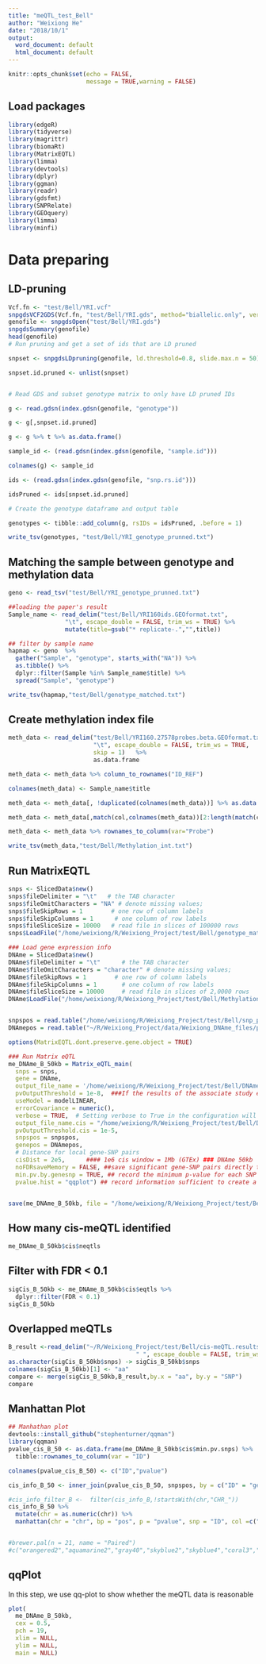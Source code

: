 ```yaml
---
title: "meQTL_test_Bell"
author: "Weixiong He"
date: "2018/10/1"
output:
  word_document: default
  html_document: default
---
```


```r
knitr::opts_chunk$set(echo = FALSE, 
                      message = TRUE,warning = FALSE)
```

## Load packages
```r
library(edgeR)
library(tidyverse)
library(magrittr)
library(biomaRt)
library(MatrixEQTL)
library(limma)
library(devtools)
library(dplyr)
library(ggman)
library(readr)
library(gdsfmt)
library(SNPRelate)
library(GEOquery)
library(limma)
library(minfi)

```

# Data preparing
## LD-pruning
```r
Vcf.fn <- "test/Bell/YRI.vcf"
snpgdsVCF2GDS(Vcf.fn, "test/Bell/YRI.gds", method="biallelic.only", verbose = TRUE)
genofile <- snpgdsOpen("test/Bell/YRI.gds")
snpgdsSummary(genofile)
head(genofile)
# Run pruning and get a set of ids that are LD pruned

snpset <- snpgdsLDpruning(genofile, ld.threshold=0.8, slide.max.n = 50)

snpset.id.pruned <- unlist(snpset)


# Read GDS and subset genotype matrix to only have LD pruned IDs

g <- read.gdsn(index.gdsn(genofile, "genotype"))

g <- g[,snpset.id.pruned]

g <- g %>% t %>% as.data.frame()

sample_id <- (read.gdsn(index.gdsn(genofile, "sample.id")))

colnames(g) <- sample_id

ids <- (read.gdsn(index.gdsn(genofile, "snp.rs.id")))

idsPruned <- ids[snpset.id.pruned]

# Create the genotype dataframe and output table

genotypes <- tibble::add_column(g, rsIDs = idsPruned, .before = 1)

write_tsv(genotypes, "test/Bell/YRI_genotype_prunned.txt")
```

## Matching the sample between genotype and methylation data
```r
geno <- read_tsv("test/Bell/YRI_genotype_prunned.txt")

##loading the paper's result
Sample_name <- read_delim("test/Bell/YRI160ids.GEOformat.txt", 
                "\t", escape_double = FALSE, trim_ws = TRUE) %>% 
                mutate(title=gsub("* replicate-.","",title))

## filter by sample name
hapmap <- geno  %>% 
  gather("Sample", "genotype", starts_with("NA")) %>% 
  as.tibble() %>% 
  dplyr::filter(Sample %in% Sample_name$title) %>% 
  spread("Sample", "genotype")

write_tsv(hapmap,"test/Bell/genotype_matched.txt")
```

## Create methylation index file
```r
meth_data <- read_delim("test/Bell/YRI160.27578probes.beta.GEOformat.txt", 
                        "\t", escape_double = FALSE, trim_ws = TRUE, 
                        skip = 1)   %>% 
                        as.data.frame

meth_data <- meth_data %>% column_to_rownames("ID_REF")

colnames(meth_data) <- Sample_name$title

meth_data <- meth_data[, !duplicated(colnames(meth_data))] %>% as.data.frame()

meth_data <- meth_data[,match(col,colnames(meth_data))[2:length(match(col,colnames(meth_data)))]] 

meth_data <- meth_data %>% rownames_to_column(var="Probe")

write_tsv(meth_data,"test/Bell/Methylation_int.txt")
```

## Run MatrixEQTL
```r
snps <- SlicedData$new()
snps$fileDelimiter = "\t"   # the TAB character
snps$fileOmitCharacters = "NA" # denote missing values;
snps$fileSkipRows = 1        # one row of column labels
snps$fileSkipColumns = 1      # one column of row labels
snps$fileSliceSize = 10000   # read file in slices of 100000 rows
snps$LoadFile("/home/weixiong/R/Weixiong_Project/test/Bell/genotype_matched.txt")

### Load gene expression info
DNAme = SlicedData$new()
DNAme$fileDelimiter = "\t"      # the TAB character
DNAme$fileOmitCharacters = "character" # denote missing values;
DNAme$fileSkipRows = 1        # one row of column labels
DNAme$fileSkipColumns = 1       # one column of row labels
DNAme$fileSliceSize = 10000     # read file in slices of 2,0000 rows
DNAme$LoadFile("/home/weixiong/R/Weixiong_Project/test/Bell/Methylation_int.txt")


snpspos = read.table("/home/weixiong/R/Weixiong_Project/test/Bell/snp_position.txt", header = TRUE, stringsAsFactors = FALSE) #load 
DNAmepos = read.table("~/R/Weixiong_Project/data/Weixiong_DNAme_files/probes.txt", header = TRUE, stringsAsFactors = FALSE)

options(MatrixEQTL.dont.preserve.gene.object = TRUE)

### Run Matrix eQTL
me_DNAme_B_50kb = Matrix_eQTL_main(
  snps = snps,
  gene = DNAme,
  output_file_name = '/home/weixiong/R/Weixiong_Project/test/Bell/DNAme_output_trans_1e-8.txt', 
  pvOutputThreshold = 1e-8,  ###If the results of the associate study exceed the threshold, the results will not be retained in the final document
  useModel = modelLINEAR,
  errorCovariance = numeric(),
  verbose = TRUE,  # Setting verbose to True in the configuration will result in the service generating more output (will show both WARNING and INFO log levels), normally you will only see WARNING or higher (ERROR for example)
  output_file_name.cis = "/home/weixiong/R/Weixiong_Project/test/Bell/DNAme_output_cis_1e-5.txt",
  pvOutputThreshold.cis = 1e-5,
  snpspos = snpspos,
  genepos = DNAmepos,
  # Distance for local gene-SNP pairs
  cisDist = 2e5,      #### 1e6 cis window = 1Mb (GTEx) ### DNAme 50kb 
  noFDRsaveMemory = FALSE, ##save significant gene-SNP pairs directly to the output files, reduce memory footprint and skip FDR calculation. The eQTLs are not recorded in the returned object if noFDRsaveMemory = TRUE
  min.pv.by.genesnp = TRUE, ## record the minimum p-value for each SNP and each gene in the returned object. The minimum p-values are recorded even if if they are above the corresponding thresholds of pvOutputThreshold and pvOutputThreshold.cis.
  pvalue.hist = "qqplot") ## record information sufficient to create a QQ- plot of the p-values 


save(me_DNAme_B_50kb, file = "/home/weixiong/R/Weixiong_Project/test/Bell/meQTL_B_50kb.Rds")

```

## How many cis-meQTL identified 
```r
me_DNAme_B_50kb$cis$neqtls
```

## Filter with FDR < 0.1
```r
sigCis_B_50kb <- me_DNAme_B_50kb$cis$eqtls %>%
  dplyr::filter(FDR < 0.1)
sigCis_B_50kb
```

## Overlapped meQTLs
```r
B_result <-read_delim("~/R/Weixiong_Project/test/Bell/cis-meQTL.results", 
                                    " ", escape_double = FALSE, trim_ws = TRUE)
as.character(sigCis_B_50kb$snps) -> sigCis_B_50kb$snps
colnames(sigCis_B_50kb)[1] <- "aa"
compare <- merge(sigCis_B_50kb,B_result,by.x = "aa", by.y = "SNP")
compare
```

## Manhattan Plot
```r
## Manhathan plot
devtools::install_github("stephenturner/qqman")
library(qqman)
pvalue_cis_B_50 <- as.data.frame(me_DNAme_B_50kb$cis$min.pv.snps) %>% 
  tibble::rownames_to_column(var = "ID")

colnames(pvalue_cis_B_50) <- c("ID","pvalue")

cis_info_B_50 <- inner_join(pvalue_cis_B_50, snpspos, by = c("ID" = "geneid"))

#cis_info_filter_B <-  filter(cis_info_B,!startsWith(chr,"CHR_"))
cis_info_B_50 %>%
  mutate(chr = as.numeric(chr)) %>%
  manhattan(chr = "chr", bp = "pos", p = "pvalue", snp = "ID", col =c("#A6CEE3","#FB9A99","#E31A1C","#D9D9D9","#1F78B4","#B2DF8A","#33A02C","#FDBF6F","#FF7F00","#CAB2D6","#6A3D9A","#F7FCB9","#B15928","#8DD3C7","#8DA0CB","#FFFF33","#FB8072","#80B1D3","#BF5B17","#B3DE69","#FCCDE5","#BC80BD"),annotatePval = 0.005)


#brewer.pal(n = 21, name = "Paired")
#c("orangered2","aquamarine2","gray40","skyblue2","skyblue4","coral3","lightyellow","magenta4","orchid3","paleturquoise4","sienna1","plum1","seashell3","steelblue3","ivory4","hotpink1","grey38","cyan","chartreuse4","darkolivegreen","blueviolet","cornflowerblue"), 

```


## qqPlot
In this step, we use qq-plot to show whether the meQTL data is reasonable
```r
plot(
  me_DNAme_B_50kb,
  cex = 0.5,
  pch = 19,
  xlim = NULL,
  ylim = NULL,
  main = NULL)
```


